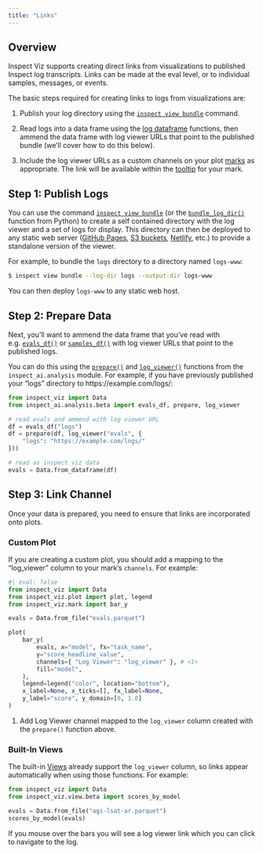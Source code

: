 ```yaml
---
title: "Links"
---
```


## Overview

Inspect Viz supports creating direct links from visualizations to published Inspect log transcripts. Links can be made at the eval level, or to individual samples, messages, or events.

The basic steps required for creating links to logs from visualizations are:

1. Publish your log directory using the [`inspect view bundle`](https://inspect.aisi.org.uk/log-viewer.html#sec-publishing) command.

2. Read logs into a data frame using the [log dataframe](https://inspect.aisi.org.uk/dataframe.html) functions, then ammend the data frame with log viewer URLs that point to the published bundle (we'll cover how to do this below).

3. Include the log viewer URLs as a custom channels on your plot [marks](components-marks.qmd) as appropriate. The link will be available within the [tooltip](components-plots.qmd#tooltips) for your mark.

## Step 1: Publish Logs

You can use the command [`inspect view bundle`](https://inspect.aisi.org.uk/log-viewer.html#sec-publishing)  (or the [`bundle_log_dir()`](https://inspect.aisi.org.uk/reference/inspect_ai.log.html#bundle_log_dir) function from Python) to create a self contained directory with the log viewer and a set of logs for display. This directory can then be deployed to any static web server ([GitHub Pages](https://docs.github.com/en/pages), [S3 buckets](https://docs.aws.amazon.com/AmazonS3/latest/userguide/WebsiteHosting.html), [Netlify](https://docs.netlify.com/get-started/), etc.) to provide a standalone version of the viewer.

For example, to bundle the `logs` directory to a directory named `logs-www`:

``` bash
$ inspect view bundle --log-dir logs --output-dir logs-www
```

You can then deploy `logs-www` to any static web host.

## Step 2: Prepare Data

Next, you'll want to ammend the data frame that you've read with e.g. [`evals_df()`](https://inspect.aisi.org.uk/reference/inspect_ai.analysis.html#evals_df) or [`samples_df()`](https://inspect.aisi.org.uk/reference/inspect_ai.analysis.html#samples_df) with log viewer URLs that point to the published logs.

You can do this using the [`prepare()`](https://inspect.aisi.org.uk/reference/inspect_ai.analysis.html#prepare) and [`log_viewer()`](https://inspect.aisi.org.uk/reference/inspect_ai.analysis.html#log_viewer) functions from the `inspect_ai.analysis` module. For example, if you have previously published your "logs" directory to https://example.com/logs/:

```python
from inspect_viz import Data
from inspect_ai.analysis.beta import evals_df, prepare, log_viewer

# read evals and ammend with log viewer URL
df = evals_df("logs")
df = prepare(df, log_viewer("evals", {
    "logs": "https://example.com/logs/"
}))

# read as inspect viz data
evals = Data.from_dataframe(df)
```

## Step 3: Link Channel

Once your data is prepared, you need to ensure that links are incorporated onto plots. 

### Custom Plot
If you are creating a custom plot, you should add a mapping to the "log_viewer" column to your mark's `channels`. For example:

```python
#| eval: false
from inspect_viz import Data
from inspect_viz.plot import plot, legend
from inspect_viz.mark import bar_y

evals = Data.from_file("evals.parquet")

plot(
    bar_y( 
        evals, x="model", fx="task_name",
        y="score_headline_value",
        channels={ "Log Viewer": "log_viewer" }, # <1>
        fill="model",
    ),
    legend=legend("color", location="bottom"),
    x_label=None, x_ticks=[], fx_label=None,
    y_label="score", y_domain=[0, 1.0]
)
```

1.  Add Log Viewer channel mapped to the `log_viewer` column created with the `prepare()` function above.

### Built-In Views

The built-in [Views](views.qmd) already support the `log_viewer` column, so links appear automatically when using those functions. For example:

```python
from inspect_viz import Data
from inspect_viz.view.beta import scores_by_model

evals = Data.from_file("agi-lsat-ar.parquet")
scores_by_model(evals)
```

If you mouse over the bars you will see a log viewer link which you can click to navigate to the log.

